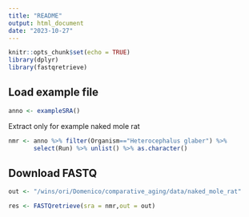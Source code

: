 ```yaml
---
title: "README"
output: html_document
date: "2023-10-27"
---
```


```r
knitr::opts_chunk$set(echo = TRUE)
library(dplyr)
library(fastqretrieve)
```
 
## Load example file
  
```r
anno <- exampleSRA()
```
 
Extract only for example naked mole rat

```r
nmr <- anno %>% filter(Organism=="Heterocephalus glaber") %>%
       select(Run) %>% unlist() %>% as.character()
```
  
## Download FASTQ 
  
```r
out <- "/wins/ori/Domenico/comparative_aging/data/naked_mole_rat"
```
  
```r
res <- FASTQretrieve(sra = nmr,out = out)
```




